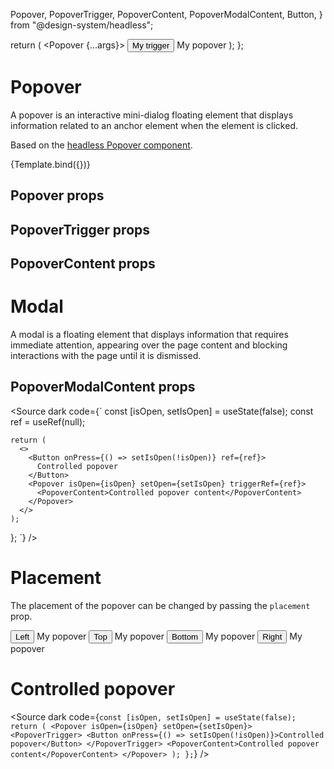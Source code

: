   Popover,
  PopoverTrigger,
  PopoverContent,
  PopoverModalContent,
  Button,
} from "@design-system/headless";

<Meta title="Design-system/Headless/Popover" component={Popover} />

  return (
    <Popover {...args}>
      <PopoverTrigger>
        <Button>My trigger</Button>
      </PopoverTrigger>
      <PopoverContent>My popover</PopoverContent>
    </Popover>
  );
};

# Popover

A popover is an interactive mini-dialog floating element that displays information related to an anchor element when the element is clicked.

Based on the [headless Popover component](/?path=/docs/design-system-headless-popover--docs).

<Canvas>
  <Story name="Popover">{Template.bind({})}</Story>
</Canvas>

## Popover props

<ArgsTable story="Popover" of={Popover} />

## PopoverTrigger props

<ArgsTable of={PopoverTrigger} />

## PopoverContent props

<ArgsTable of={PopoverContent} />

# Modal

A modal is a floating element that displays information that requires immediate attention, appearing over the page content and blocking interactions with the page until it is dismissed.

## PopoverModalContent props

<ArgsTable of={PopoverModalContent} />

<Source
  dark
  code={`
  const [isOpen, setIsOpen] = useState(false);
  const ref = useRef(null);

    return (
      <>
        <Button onPress={() => setIsOpen(!isOpen)} ref={ref}>
          Controlled popover
        </Button>
        <Popover isOpen={isOpen} setOpen={setIsOpen} triggerRef={ref}>
          <PopoverContent>Controlled popover content</PopoverContent>
        </Popover>
      </>
    );

};
`}
/>

# Placement

The placement of the popover can be changed by passing the `placement` prop.

<Canvas>
  <Story name="Popover placement">
    <Popover placement="left">
      <PopoverTrigger>
        <Button>Left</Button>
      </PopoverTrigger>
      <PopoverContent>My popover</PopoverContent>
    </Popover>
    <Popover placement="top">
      <PopoverTrigger>
        <Button>Top</Button>
      </PopoverTrigger>
      <PopoverContent>My popover</PopoverContent>
    </Popover>
    <Popover placement="bottom">
      <PopoverTrigger>
        <Button>Bottom</Button>
      </PopoverTrigger>
      <PopoverContent>My popover</PopoverContent>
    </Popover>
    <Popover placement="right">
      <PopoverTrigger>
        <Button>Right</Button>
      </PopoverTrigger>
      <PopoverContent>My popover</PopoverContent>
    </Popover>
  </Story>
</Canvas>

# Controlled popover

<Canvas>
  <Story name="Controlled popover">
    <ControlledPopover />
  </Story>
</Canvas>

<Source
  dark
  code={`
  const [isOpen, setIsOpen] = useState(false);
  return (
    <Popover isOpen={isOpen} setOpen={setIsOpen}>
      <PopoverTrigger>
        <Button onPress={() => setIsOpen(!isOpen)}>Controlled popover</Button>
      </PopoverTrigger>
      <PopoverContent>Controlled popover content</PopoverContent>
    </Popover>
  );
};
`}
/>
